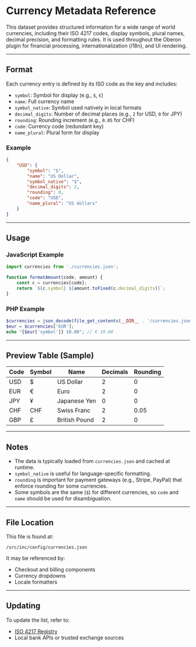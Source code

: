 # Currency Metadata Reference

This dataset provides structured information for a wide range of world currencies, including their ISO 4217 codes, display symbols, plural names, decimal precision, and formatting rules. It is used throughout the Oberon plugin for financial processing, internationalization (i18n), and UI rendering.

---

## Format

Each currency entry is defined by its ISO code as the key and includes:

-   `symbol`: Symbol for display (e.g., `$`, `€`)
-   `name`: Full currency name
-   `symbol_native`: Symbol used natively in local formats
-   `decimal_digits`: Number of decimal places (e.g., `2` for USD, `0` for JPY)
-   `rounding`: Rounding increment (e.g., `0.05` for CHF)
-   `code`: Currency code (redundant key)
-   `name_plural`: Plural form for display

### Example

```json
{
    "USD": {
        "symbol": "$",
        "name": "US Dollar",
        "symbol_native": "$",
        "decimal_digits": 2,
        "rounding": 0,
        "code": "USD",
        "name_plural": "US dollars"
    }
}
```

---

## Usage

### JavaScript Example

```ts
import currencies from './currencies.json';

function formatAmount(code, amount) {
    const c = currencies[code];
    return `${c.symbol} ${amount.toFixed(c.decimal_digits)}`;
}
```

### PHP Example

```php
$currencies = json_decode(file_get_contents(__DIR__ . '/currencies.json'), true);
$eur = $currencies['EUR'];
echo "{$eur['symbol']} 10.00"; // € 10.00
```

---

## Preview Table (Sample)

| Code | Symbol | Name          | Decimals | Rounding |
| ---- | ------ | ------------- | -------- | -------- |
| USD  | $      | US Dollar     | 2        | 0        |
| EUR  | €      | Euro          | 2        | 0        |
| JPY  | ¥      | Japanese Yen  | 0        | 0        |
| CHF  | CHF    | Swiss Franc   | 2        | 0.05     |
| GBP  | £      | British Pound | 2        | 0        |

---

## Notes

-   The data is typically loaded from `currencies.json` and cached at runtime.
-   `symbol_native` is useful for language-specific formatting.
-   `rounding` is important for payment gateways (e.g., Stripe, PayPal) that enforce rounding for some currencies.
-   Some symbols are the same (`$`) for different currencies, so `code` and `name` should be used for disambiguation.

---

## File Location

This file is found at:

```
/src/inc/config/currencies.json
```

It may be referenced by:

-   Checkout and billing components
-   Currency dropdowns
-   Locale formatters

---

## Updating

To update the list, refer to:

-   [ISO 4217 Registry](https://www.iso.org/iso-4217-currency-codes.html)
-   Local bank APIs or trusted exchange sources
